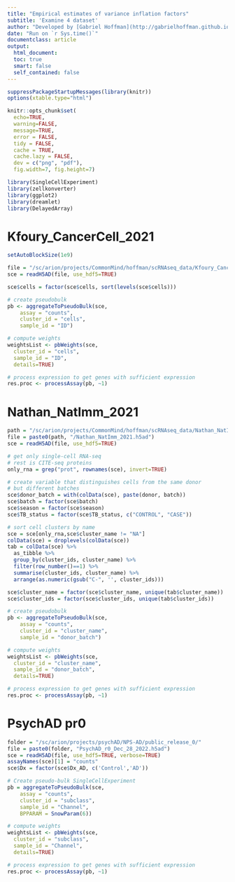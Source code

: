 ```yaml
---
title: "Empirical estimates of variance inflation factors"
subtitle: 'Examine 4 dataset'
author: "Developed by [Gabriel Hoffman](http://gabrielhoffman.github.io/)"
date: "Run on `r Sys.time()`"
documentclass: article
output: 
  html_document:
  toc: true
  smart: false
  self_contained: false
---
```




<!---

cd /Users/gabrielhoffman/workspace/repos/dreamlet_analysis/delta_method
# cd /hpc/users/hoffmg01/www/dreamlet_analysis/delta_method

ml python git pandoc 
ml gcc/11.2.0
git pull 

rmarkdown::render("empirical_vif.Rmd")


--->
 

```r
suppressPackageStartupMessages(library(knitr))
options(xtable.type="html")

knitr::opts_chunk$set(
  echo=TRUE,
  warning=FALSE,
  message=TRUE,
  error = FALSE,
  tidy = FALSE,
  cache = TRUE,
  cache.lazy = FALSE,
  dev = c("png", "pdf"), 
  fig.width=7, fig.height=7)
```

```r
library(SingleCellExperiment)
library(zellkonverter)
library(ggplot2)
library(dreamlet)
library(DelayedArray)
```

# Kfoury_CancerCell_2021
```r
setAutoBlockSize(1e9)

file = "/sc/arion/projects/CommonMind/hoffman/scRNAseq_data/Kfoury_CancerCell_2021/Kfoury_CancerCell_2021.h5ad"
sce = readH5AD(file, use_hdf5=TRUE)   

sce$cells = factor(sce$cells, sort(levels(sce$cells)))

# create pseudobulk 
pb <- aggregateToPseudoBulk(sce,
    assay = "counts",     
    cluster_id = "cells",  
    sample_id = "ID")

# compute weights
weightsList <- pbWeights(sce,
  cluster_id = "cells", 
  sample_id = "ID",
  details=TRUE)

# process expression to get genes with sufficient expression
res.proc <- processAssay(pb, ~1)
```

# Nathan_NatImm_2021
```r
path = "/sc/arion/projects/CommonMind/hoffman/scRNAseq_data/Nathan_NatImm_2021/"
file = paste0(path, "/Nathan_NatImm_2021.h5ad")
sce = readH5AD(file, use_hdf5=TRUE)   

# get only single-cell RNA-seq
# rest is CITE-seq proteins
only_rna = grep("prot", rownames(sce), invert=TRUE)

# create variable that distinguishes cells from the same donor
# but different batches
sce$donor_batch = with(colData(sce), paste(donor, batch))
sce$batch = factor(sce$batch)
sce$season = factor(sce$season)
sce$TB_status = factor(sce$TB_status, c("CONTROL", "CASE"))

# sort cell clusters by name
sce = sce[only_rna,sce$cluster_name != "NA"]
colData(sce) = droplevels(colData(sce))
tab = colData(sce) %>%
  as_tibble %>%
  group_by(cluster_ids, cluster_name) %>%
  filter(row_number()==1) %>%
  summarise(cluster_ids, cluster_name) %>%
  arrange(as.numeric(gsub("C-", '', cluster_ids)))

sce$cluster_name = factor(sce$cluster_name, unique(tab$cluster_name))
sce$cluster_ids = factor(sce$cluster_ids, unique(tab$cluster_ids))

# create pseudobulk 
pb <- aggregateToPseudoBulk(sce,
    assay = "counts",     
    cluster_id = "cluster_name",  
    sample_id = "donor_batch")

# compute weights
weightsList <- pbWeights(sce,
  cluster_id = "cluster_name",
  sample_id = "donor_batch", 
  details=TRUE)

# process expression to get genes with sufficient expression
res.proc <- processAssay(pb, ~1)
```


# PsychAD pr0
```r
folder = "/sc/arion/projects/psychAD/NPS-AD/public_release_0/" 
file = paste0(folder, "PsychAD_r0_Dec_28_2022.h5ad")
sce = readH5AD(file, use_hdf5=TRUE, verbose=TRUE)
assayNames(sce)[1] = "counts"
sce$Dx = factor(sce$Dx_AD, c('Control','AD'))

# Create pseudo-bulk SingleCellExperiment
pb = aggregateToPseudoBulk(sce,
    assay = "counts", 
    cluster_id = "subclass",
    sample_id = "Channel",
    BPPARAM = SnowParam(6))

# compute weights
weightsList <- pbWeights(sce,
  cluster_id = "subclass", 
  sample_id = "Channel",
  details=TRUE)

# process expression to get genes with sufficient expression
res.proc <- processAssay(pb, ~1)
```



















